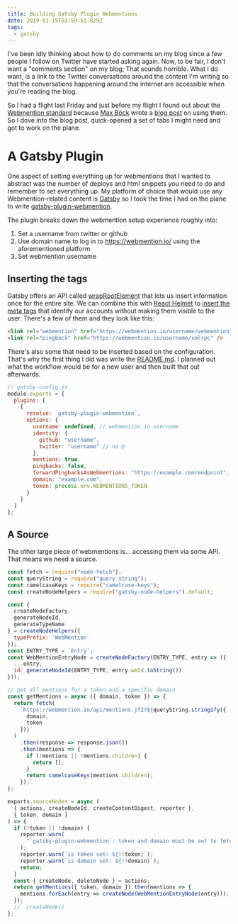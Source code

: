 ```yaml
---
title: Building Gatsby Plugin Webmentions
date: 2019-01-15T03:59:51.829Z
tags:
  - gatsby
---
```

I've been idly thinking about how to do comments on my blog since a few people I follow on Twitter have started asking again. Now, to be fair, I don't want a "comments section" on my blog; That sounds horrible. What I do want, is a link to the Twitter conversations around the content I'm writing so that the conversations happening around the internet are accessible when you're reading the blog.

So I had a flight last Friday and just before my flight I found out about the [Webmention standard](https://www.w3.org/TR/webmention/) because [Max Böck](https://twitter.com/mxbck) wrote a [blog post](https://mxb.at/blog/using-webmentions-on-static-sites/) on using them. So I dove into the blog post, quick-opened a set of tabs I might need and got to work on the plane.

# A Gatsby Plugin

One aspect of setting everything up for webmentions that I wanted to abstract was the number of deploys and html snippets you need to do and remember to set everything up. My platform of choice that would use any Webmention-related content is [Gatsby](https://www.gatsbyjs.org/) so I took the time I had on the plane to write [gatsby-plugin-webmention](https://github.com/ChristopherBiscardi/gatsby-plugin-webmention).

The plugin breaks down the webmention setup experience roughly into:

1. Set a username from twitter or github
1. Use domain name to log in to https://webmention.io/ using the aforementioned platform
1. Set webmention username

## Inserting the tags

Gatsby offers an API called [wrapRootElement](/post/controlling-the-gatsby-application-root) that lets us insert information once for the entire site. We can combine this with [React Helmet](https://github.com/nfl/react-helmet) to [insert the meta tags](https://github.com/ChristopherBiscardi/gatsby-plugin-webmention/blob/15eae29b2ea5ebc2704c38610e8ae5ebff38a6f2/wrap-root-element.js) that identify our accounts without making them visible to the user. There's a few of them and they look like this:

```html
<link rel="webmention" href="https://webmention.io/username/webmention" />
<link rel="pingback" href="https://webmention.io/username/xmlrpc" />
```

There's also some that need to be inserted based on the configuration. That's why the first thing I did was write the [README.md](https://github.com/ChristopherBiscardi/gatsby-plugin-webmention). I planned out what the workflow would be for a new user and then built that out afterwards.

```js
// gatsby-config.js
module.exports = {
  plugins: [
    {
      resolve: `gatsby-plugin-webmention`,
      options: {
        username: undefined, // webmention.io username
        identity: {
          github: "username",
          twitter: "username" // no @
        },
        mentions: true,
        pingbacks: false,
        forwardPingbacksAsWebmentions: "https://example.com/endpoint",
        domain: "example.com",
        token: process.env.WEBMENTIONS_TOKEN
      }
    }
  ]
};
```

## A Source

The other large piece of webmentions is... accessing them via some API. That means we need a source.

```js
const fetch = require("node-fetch");
const queryString = require("query-string");
const camelcaseKeys = require("camelcase-keys");
const createNodeHelpers = require("gatsby-node-helpers").default;

const {
  createNodeFactory,
  generateNodeId,
  generateTypeName
} = createNodeHelpers({
  typePrefix: `WebMention`
});
const ENTRY_TYPE = `Entry`;
const WebMentionEntryNode = createNodeFactory(ENTRY_TYPE, entry => ({
  ...entry,
  id: generateNodeId(ENTRY_TYPE, entry.wmId.toString())
}));

// get all mentions for a token and a specific domain
const getMentions = async ({ domain, token }) => {
  return fetch(
    `https://webmention.io/api/mentions.jf2?${queryString.stringify({
      domain,
      token
    })}`
  )
    .then(response => response.json())
    .then(mentions => {
      if (!mentions || !mentions.children) {
        return [];
      }
      return camelcaseKeys(mentions.children);
    });
};

exports.sourceNodes = async (
  { actions, createNodeId, createContentDigest, reporter },
  { token, domain }
) => {
  if (!token || !domain) {
    reporter.warn(
      "`gatsby-plugin-webmention`: token and domain must be set to fetch webmentions"
    );
    reporter.warn(`is token set: ${!!token}`);
    reporter.warn(`is domain set: ${!!domain}`);
    return;
  }
  const { createNode, deleteNode } = actions;
  return getMentions({ token, domain }).then(mentions => {
    mentions.forEach(entry => createNode(WebMentionEntryNode(entry)));
  });
  //  createNode()
};
```
